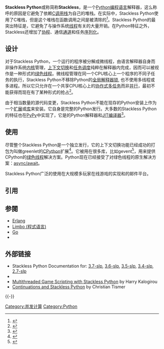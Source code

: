 {{Infobox software
| name = Stackless Python
| logo = 
| screenshot = 
| caption = 
| collapsible = 
| author = Christian Tismer
| developer = Anselm Kruis
| released = {{Start date and age|1998}}
| latest release version = v3.8.1-slp
| latest release date = {{Start date and age|2021|08|12}}
| latest preview version = 
| latest preview date = 
| programming language = [[C语言|C]], [[Python|Python]]
| operating system = [[Linux|Linux]], [[Microsoft_Windows|Windows]]
| platform = 
| size = 
| language = 
| genre = [[解释器|解释器]]
| license = [[Python软件基金会许可证|Python软件基金会许可证]]
| website = 
}}

'''Stackless Python'''或称简称'''Stackless'''，是一个[[Python|Python编程语言]]解释器，这么称呼的原因是它避免了依赖[[C语言|C]][[调用栈|调用栈]]为自己的堆栈。在实际中，Stackless Python使用了C堆栈，但是这个堆栈在函数调用之间是被清除的<ref>{{Cite web |url=https://www.youtube.com/watch?v=pDkrkP0yf70 |title=存档副本 |accessdate=2020-09-30 |archive-date=2020-08-29 |archive-url=https://web.archive.org/web/20200829130130/https://www.youtube.com/watch?v=pDkrkP0yf70 |dead-url=no }}</ref>。Stackless Python的最突出特征是{{en-link|微线程|Microthread}}，它避免了与操作系统[[线程|线程]]有关的大量开销。在Python特征之外，Stackless还增加了[[协程|协程]]、通信[[通道_(编程)|通道]]和任务[[序列化|序列化]]。

==设计==
对于Stackless Python，一个运行的程序被分解成微线程，由语言解释器自身而非操作系统[[内核|内核]]管理，[[上下文切换|上下文切换]]和[[调度_(计算机)|任务调度]]纯粹在解释器内完成，因而可以被视作是一种形式的[[绿色线程|绿色线程]]。微线程管理在同一个CPU核心上一个程序的不同子任务的执行，Stackless Python不移除Python的[[全局解释器锁|全局解释器锁]], 也不使用多线程或多进程。所以它只允许在一个共享CPU核心上的[[协作式多任务|协作式多任务]]而非[[并行计算|并行]]，最初不能获得而现在有了某种形式的抢占<ref>{{cite web |url=https://bitbucket.org/stackless-dev/stackless/wiki/Home |title=About Stackless |quote=a round robin scheduler is built in. It can be used to schedule tasklets either cooperatively or preemptively. |accessdate=26 August 2016 |archive-date=2020-06-23 |archive-url=https://web.archive.org/web/20200623233250/https://bitbucket.org/stackless-dev/stackless/wiki/Home |dead-url=no }}</ref>。

由于相当数量的源代码变更，Stackless Python不能在现存的Python安装上作为一个[[插件|扩展]]或[[函式库|库]]来安装。它自身是完整的Python发行。大多数的Stackless Python的特征也在[[PyPy|PyPy]]中实现了，它是{{en-link|自我寄宿|Self-hosting (compilers)}}的Python解释器和[[即时编译|JIT编译器]]<ref>{{cite web|url=http://pypy.readthedocs.org/en/latest/stackless.html|title=Application-level Stackless features — PyPy documentation|website=pypy.readthedocs.org|accessdate=2020-09-30|archive-date=2016-04-13|archive-url=https://web.archive.org/web/20160413211003/https://pypy.readthedocs.org/en/latest/stackless.html|dead-url=no}}</ref>。

==使用==
尽管整个Stackless Python是一个独立发行，它的上下文切换功能已经成功的打包为叫做greenlet的[[CPython|CPython]]扩展<ref>{{cite web|url=http://greenlet.readthedocs.org/en/latest/|title=greenlet: Lightweight concurrent programming — greenlet 0.4.0 documentation|website=greenlet.readthedocs.org|accessdate=2020-09-30|archive-date=2016-04-16|archive-url=https://web.archive.org/web/20160416091857/http://greenlet.readthedocs.org/en/latest/|dead-url=no}}</ref>。它被用在很多库，比如gevent<ref>{{cite web|url=http://www.gevent.org|title=What is gevent? — gevent 1.3.0.dev0 documentation|website=www.gevent.org|accessdate=2020-12-09|archive-date=2020-09-16|archive-url=https://web.archive.org/web/20200916085654/http://www.gevent.org/|dead-url=no}}</ref>，用来提供CPython的[[绿色线程|绿色线程]]解决方案。Python现在已经接受了对绿色线程的原生解决方案：[[async/await|async/await]]。

Stackless Python广泛的使用在大规模多玩家在线游戏{{en-link|Eve Online|Eve Online}}的实现和{{en-link|IronPort|IronPort}}的邮件平台。

==引用==
{{Reflist|2}}

==参閱==
{{Portal|自由软件}}
* [[Erlang|Erlang]]
* [[Limbo_(程式语言)|Limbo (程式语言)]]
* [[Go|Go]]
* {{en-link|SCOOP (软件)|SCOOP (software)}}

==外部链接==
* Stackless Python Documentation for: [https://stackless.readthedocs.io/en/3.7-slp/stackless-python.html 3.7-slp]{{Wayback|url=https://stackless.readthedocs.io/en/3.7-slp/stackless-python.html |date=20190331231737 }}, [https://stackless.readthedocs.io/en/3.6-slp/stackless-python.html 3.6-slp]{{Wayback|url=https://stackless.readthedocs.io/en/3.6-slp/stackless-python.html |date=20190209180414 }}, [https://stackless.readthedocs.io/en/3.5-slp/stackless-python.html 3.5-slp]{{Wayback|url=https://stackless.readthedocs.io/en/3.5-slp/stackless-python.html |date=20190331231741 }}, [https://stackless.readthedocs.io/en/3.4-slp/stackless-python.html 3.4-slp]{{Wayback|url=https://stackless.readthedocs.io/en/3.4-slp/stackless-python.html |date=20190331231743 }}, [https://stackless.readthedocs.io/en/2.7-slp/stackless-python.html 2.7-slp]{{Wayback|url=https://stackless.readthedocs.io/en/2.7-slp/stackless-python.html |date=20190331231800 }}
* {{GitHub|stackless-dev/stackless}}
* [http://harkal.sylphis3d.com/2005/08/10/multithreaded-game-scripting-with-stackless-python/ Multithreaded Game Scripting with Stackless Python]{{Wayback|url=http://harkal.sylphis3d.com/2005/08/10/multithreaded-game-scripting-with-stackless-python/ |date=20170702173643 }} by Harry Kalogirou
* [https://web.archive.org/web/20121108011701/http://zope.stackless.com/spcpaper.htm Continuations and Stackless Python] by Christian Tismer
{{-}}
{{Python|state=collapsed}}

[[Category:并发计算|Category:并发计算]]
[[Category:Python|Category:Python]]